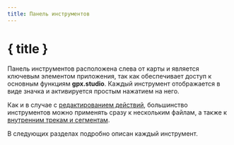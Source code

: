 ```yaml
---
title: Панель инструментов
---
```


<script lang="ts">

    onMount(() => {
        currentTool.set(Tool.ROUTING);
    });

    onDestroy(() => {
        currentTool.set(null);
    });
</script>

# { title }

Панель инструментов расположена слева от карты и является ключевым элементом приложения, так как обеспечивает доступ к основным функциям **gpx.studio**.
Каждый инструмент отображается в виде значка и активируется простым нажатием на него.

<div class="flex flex-row justify-center text-foreground">
    <div>
        <Toolbar class="border rounded-md shadow-lg" />
    </div>
</div>

Как и в случае с [редактированием действий](./menu/edit), большинство инструментов можно применять сразу к нескольким файлам, а также к [внутренним трекам и сегментам](./gpx).

В следующих разделах подробно описан каждый инструмент.
